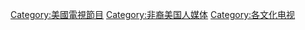 [[Category:美國電視節目|Category:美國電視節目]]
[[Category:非裔美国人媒体|Category:非裔美国人媒体]]
[[Category:各文化电视|Category:各文化电视]]